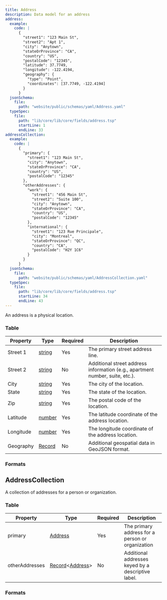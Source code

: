 ```yaml
---
title: Address
description: Data model for an address
address:
  example:
    code: |
      {
        "street1": "123 Main St",
        "street2": "Apt 1",
        "city": "Anytown",
        "stateOrProvince": "CA",
        "country": "US",
        "postalCode": "12345",
        "latitude": 37.7749,
        "longitude": -122.4194,
        "geography": {
          "type": "Point",
          "coordinates": [37.7749, -122.4194]
        }
      }
  jsonSchema:
    file:
      path: "website/public/schemas/yaml/Address.yaml"
  typeSpec:
    file:
      path: "lib/core/lib/core/fields/address.tsp"
      startLine: 1
      endLine: 33
addressCollection:
  example:
    code: |
      {
        "primary": {
          "street1": "123 Main St",
          "city": "Anytown",
          "stateOrProvince": "CA",
          "country": "US",
          "postalCode": "12345"
        },
        "otherAddresses": {
          "work": {
            "street1": "456 Main St",
            "street2": "Suite 100", 
            "city": "Anytown",
            "stateOrProvince": "CA",
            "country": "US",
            "postalCode": "12345"
          },
          "international": {    
            "street1": "123 Rue Principale",
            "city": "Montreal",
            "stateOrProvince": "QC",
            "country": "CA",
            "postalCode": "H2Y 1C6"
          }
        }
      }
  jsonSchema:
    file:
      path: "website/public/schemas/yaml/AddressCollection.yaml"
  typeSpec:
    file:
      path: "lib/core/lib/core/fields/address.tsp"
      startLine: 34
      endLine: 43
---
```



An address is a physical location.

### Table

| Property  | Type                                      | Required | Description                                                                  |
| --------- | ----------------------------------------- | -------- | ---------------------------------------------------------------------------- |
| Street 1  | [string](/protocol/types/string#string)   | Yes      | The primary street address line.                                             |
| Street 2  | [string](/protocol/types/string#string)   | No       | Additional street address information (e.g., apartment number, suite, etc.). |
| City      | [string](/protocol/types/string#string)   | Yes      | The city of the location.                                                    |
| State     | [string](/protocol/types/string#string)   | Yes      | The state of the location.                                                   |
| Zip       | [string](/protocol/types/string#string)   | Yes      | The postal code of the location.                                             |
| Latitude  | [number](/protocol/types/numeric#numeric) | Yes      | The latitude coordinate of the address location.                             |
| Longitude | [number](/protocol/types/numeric#numeric) | Yes      | The longitude coordinate of the address location.                            |
| Geography | [Record](/protocol/types/other#record)    | No       | Additional geospatial data in GeoJSON format.                                |

### Formats

<SchemaFormatTabs
  example={frontmatter.address.example}
  jsonSchema={frontmatter.address.jsonSchema}
  typeSpec={frontmatter.address.typeSpec}
/>

## AddressCollection

A collection of addresses for a person or organization.

### Table

| Property       | Type                                                                          | Required | Description                                        |
| -------------- | ----------------------------------------------------------------------------- | -------- | -------------------------------------------------- |
| primary        | [Address](/protocol/fields/address)                                           | Yes      | The primary address for a person or organization   |
| otherAddresses | [Record](/protocol/types/other#record)\<[Address](/protocol/fields/address)\> | No       | Additional addresses keyed by a descriptive label. |

### Formats

<SchemaFormatTabs
  example={frontmatter.addressCollection.example}
  jsonSchema={frontmatter.addressCollection.jsonSchema}
  typeSpec={frontmatter.addressCollection.typeSpec}
/>
